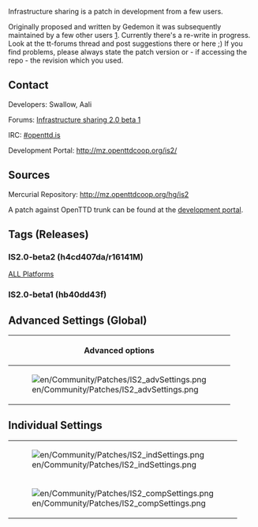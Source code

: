 {{en/Current}}
{{en/Warning|Savegames which are created with this branch might no longer work in subsequent versions. They will for sure not work in trunk, even after IS has been merged into trunk<br>Also, please bear in mind that savegames from trunk might not work in the patched version}}

Infrastructure sharing is a patch in development from a few users.

Originally proposed and written by Gedemon it was subsequently maintained by a few other users [http://www.tt-forums.net/viewtopic.php?f=33&t=37455]. Currently there's a re-write in progress. Look at the tt-forums thread and post suggestions there or here ;) If you find problems, please always state the patch version or - if accessing the repo - the revision which you used. 

==Contact==
Developers: Swallow, Aali

Forums: [http://www.tt-forums.net/viewtopic.php?f=33&t=42254 Infrastructure sharing 2.0 beta 1]

IRC: [irc://irc.oftc.net/openttd.is #openttd.is]

Development Portal: http://mz.openttdcoop.org/is2/

==Sources==
Mercurial Repository: http://mz.openttdcoop.org/hg/is2

A patch against OpenTTD trunk can be found at the [http://mz.openttdcoop.org/is2 development portal].

==Tags (Releases)==
===IS2.0-beta2 (h4cd407da/r16141M)===
[http://openttd.ammler.ch/is2/IS2.0-beta2/ ALL Platforms]
===IS2.0-beta1 (hb40dd43f)===

==Advanced Settings (Global)==
{| border = "1"
!colspan="4"| Advanced options
|-
| rowspan="11" |[[File:en/Community/Patches/IS2 advSettings.png]] ||'''Option''' (sharing.) || '''Default''' || '''Description'''
|-
| enable_sharing || false || enables sharing feature
|-
| individual_allowed || false || enable individual settings (see next 2 images
|-
| new_individual_delay || 12 || delay (in months) until individual changes take effect
|-
| rail_sharing || none || enables sharing of rail, +depot, +station or all
|-
| road_sharing || false || enables road stops and depot sharing
|-
| water_sharing || false || enables docks and ship depot sharing
|-
| rail_fee || 100 || monthly fee per tile ?
|-
| road_fee || 100 || road stops fee per day
|-
| water_fee || 100 || daily fee for docks
|-
| air_fee || 100 || daily fee for airports
|}

==Individual Settings==
{|
|-
| [[File:en/Community/Patches/IS2 indSettings.png]]
|- 
| [[File:en/Community/Patches/IS2 compSettings.png]]
|}
